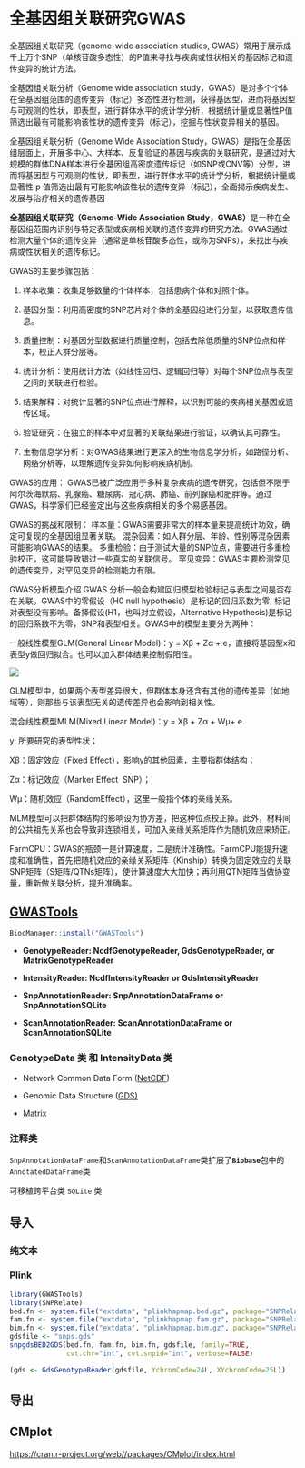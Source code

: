 # 全基因组关联研究GWAS

全基因组关联研究（genome-wide association studies, GWAS）常用于展示成千上万个SNP（单核苷酸多态性）的P值来寻找与疾病或性状相关的基因标记和遗传变异的统计方法。

全基因组关联分析（Genome wide association study，GWAS）是对多个个体在全基因组范围的遗传变异（标记）多态性进行检测，获得基因型，进而将基因型与可观测的性状，即表型，进行群体水平的统计学分析，根据统计量或显著性P值筛选出最有可能影响该性状的遗传变异（标记），挖掘与性状变异相关的基因。

全基因组关联分析（Genome Wide Association Study，GWAS）是指在全基因组层面上，开展多中心、大样本、反复验证的基因与疾病的关联研究，是通过对大规模的群体DNA样本进行全基因组高密度遗传标记（如SNP或CNV等）分型，进而将基因型与可观测的性状，即表型，进行群体水平的统计学分析，根据统计量或显著性 p 值筛选出最有可能影响该性状的遗传变异（标记），全面揭示疾病发生、发展与治疗相关的遗传基因

**全基因组关联研究（Genome-Wide Association Study，GWAS）**是一种在全基因组范围内识别与特定表型或疾病相关联的遗传变异的研究方法。GWAS通过检测大量个体的遗传变异（通常是单核苷酸多态性，或称为SNPs），来找出与疾病或性状相关的遗传标记。

GWAS的主要步骤包括：

1.  样本收集：收集足够数量的个体样本，包括患病个体和对照个体。

2.  基因分型：利用高密度的SNP芯片对个体的全基因组进行分型，以获取遗传信息。

3.  质量控制：对基因分型数据进行质量控制，包括去除低质量的SNP位点和样本，校正人群分层等。

4.  统计分析：使用统计方法（如线性回归、逻辑回归等）对每个SNP位点与表型之间的关联进行检验。

5.  结果解释：对统计显著的SNP位点进行解释，以识别可能的疾病相关基因或遗传区域。

6.  验证研究：在独立的样本中对显著的关联结果进行验证，以确认其可靠性。

7.  生物信息学分析：对GWAS结果进行更深入的生物信息学分析，如路径分析、网络分析等，以理解遗传变异如何影响疾病机制。

GWAS的应用： GWAS已被广泛应用于多种复杂疾病的遗传研究，包括但不限于阿尔茨海默病、乳腺癌、糖尿病、冠心病、肺癌、前列腺癌和肥胖等。通过GWAS，科学家们已经鉴定出与这些疾病相关的多个易感基因。

GWAS的挑战和限制： 样本量：GWAS需要非常大的样本量来提高统计功效，确定可复现的全基因组显著关联。 混杂因素：如人群分层、年龄、性别等混杂因素可能影响GWAS的结果。 多重检验：由于测试大量的SNP位点，需要进行多重检验校正，这可能导致错过一些真实的关联信号。 罕见变异：GWAS主要检测常见的遗传变异，对罕见变异的检测能力有限。

GWAS分析模型介绍 GWAS 分析一般会构建回归模型检验标记与表型之间是否存在关联。GWAS中的零假设（H0 null hypothesis）是标记的回归系数为零, 标记对表型没有影响。备择假设(H1，也叫对立假设，Alternative Hypothesis)是标记的回归系数不为零，SNP和表型相关。GWAS中的模型主要分为两种：

一般线性模型GLM(General Linear Model)：y = Xβ + Zα + e，直接将基因型x和表型y做回归拟合。也可以加入群体结果控制假阳性。

![](images/glm.png){fig-align="center"}

GLM模型中，如果两个表型差异很大，但群体本身还含有其他的遗传差异（如地域等），则那些与该表型无关的遗传差异也会影响到相关性。

混合线性模型MLM(Mixed Linear Model)：y = Xβ + Zα + Wμ+ e

y: 所要研究的表型性状；

Xβ：固定效应（Fixed Effect），影响y的其他因素，主要指群体结构；

Zα：标记效应（Marker Effect  SNP）；

Wμ：随机效应（RandomEffect），这里一般指个体的亲缘关系。

MLM模型可以把群体结构的影响设为协方差，把这种位点校正掉。此外，材料间的公共祖先关系也会导致非连锁相关，可加入亲缘关系矩阵作为随机效应来矫正。

FarmCPU：GWAS的瓶颈一是计算速度，二是统计准确性。FarmCPU能提升速度和准确性，首先把随机效应的亲缘关系矩阵（Kinship）转换为固定效应的关联SNP矩阵（S矩阵/QTNs矩阵），使计算速度大大加快；再利用QTN矩阵当做协变量，重新做关联分析，提升准确率。

## [GWASTools](https://bioconductor.org/packages/release/bioc/html/GWASTools.html)

```r
BiocManager::install("GWASTools")
```

-   **GenotypeReader: NcdfGenotypeReader, GdsGenotypeReader, or MatrixGenotypeReader**

-   **IntensityReader: NcdfIntensityReader or GdsIntensityReader**

-   **SnpAnnotationReader: SnpAnnotationDataFrame or SnpAnnotationSQLite**

-   **ScanAnnotationReader: ScanAnnotationDataFrame or ScanAnnotationSQLite**

### 

### GenotypeData 类 和 IntensityData 类

-   Network Common Data Form ([NetCDF](http://www.unidata.ucar.edu/software/netcdf/))

-   Genomic Data Structure ([GDS)](http://corearray.sourceforge.net/)

-   Matrix

### 注释类

`SnpAnnotationDataFrame`和`ScanAnnotationDataFrame`类扩展了**`Biobase`**包中的`AnnotatedDataFrame`类

可移植跨平台类 `SQLite` 类

## 导入

### 纯文本

### Plink

```r
library(GWASTools)
library(SNPRelate)
bed.fn <- system.file("extdata", "plinkhapmap.bed.gz", package="SNPRelate")
fam.fn <- system.file("extdata", "plinkhapmap.fam.gz", package="SNPRelate")
bim.fn <- system.file("extdata", "plinkhapmap.bim.gz", package="SNPRelate")
gdsfile <- "snps.gds"
snpgdsBED2GDS(bed.fn, fam.fn, bim.fn, gdsfile, family=TRUE,
              cvt.chr="int", cvt.snpid="int", verbose=FALSE)
```

```r
(gds <- GdsGenotypeReader(gdsfile, YchromCode=24L, XYchromCode=25L))
```

## 导出

## CMplot

<https://cran.r-project.org/web//packages/CMplot/index.html>
